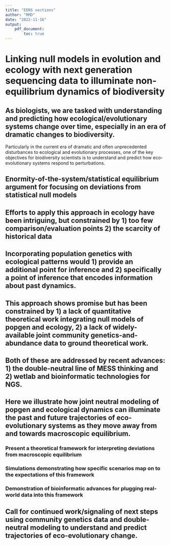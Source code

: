 ```yaml
---
title: "EENS sections"
author: "RMD"
date: "2022-11-16"
output: 
    pdf_document:
        toc: true
---
```


<!-- The topic sentences in the outline could make for a reasonable abstract/introduction. Using them here as scaffolding for individual sections, then will re-synthesize at the end. --> 

# Linking null models in evolution and ecology with next generation sequencing data to illuminate non-equilibrium dynamics of biodiversity

<!-- @isaac, andy is NGS vs high-throughput more inclusive? --> 



\newpage

##	As biologists, we are tasked with understanding and predicting how ecological/evolutionary systems change over time, especially in an era of dramatic changes to biodiversity.

<!-- The consequences of non-equilibrium dynamics for biodiversity are not well understood and the need to understand them is critical with anthropogenic pressures forcing biodiversity into states of rapid transition (Blonder et al., 2015). Non-equilibrial processes could profoundly inform conservation in ways only just beginning to be explored (Wallington et al., 2005).-->

Particularly in the current era of dramatic and often unprecedented disturbances to ecological and evolutionary processes, one of the key objectives for biodiversity scientists is to understand and predict how eco-evolutionary systems respond to perturbations. <!-- revisit this after the rest is done because there are many directions this para. can go and it just needs to plug in to *this* ms -->


\newpage

##	Enormity-of-the-system/statistical equilibrium argument for focusing on deviations from statistical null models


\newpage

##	Efforts to apply this approach in ecology have been intriguing, but constrained by 1) too few comparison/evaluation points 2) the scarcity of historical data 
\newpage

##	Incorporating population genetics with ecological patterns would 1) provide an additional point for inference and 2) specifically a point of inference that encodes information about past dynamics.
\newpage

##	This approach shows promise but has been constrained by 1) a lack of quantitative theoretical work integrating null models of popgen and ecology, 2) a lack of widely-available joint community genetics-and-abundance data to ground theoretical work. 
\newpage

##	Both of these are addressed by recent advances: 1) the double-neutral line of MESS thinking and 2) wetlab and bioinformatic technologies for NGS. 
\newpage

##	Here we illustrate how joint neutral modeling of popgen and ecological dynamics can illuminate the past and future trajectories of eco-evolutionary systems as they move away from and towards macroscopic equilibrium. 
\newpage

###	Present a theoretical framework for interpreting deviations from macroscopic equilibrium 
\newpage

###	Simulations demonstrating how specific scenarios map on to the expectations of this framework
\newpage

###	Demonstration of bioinformatic advances for plugging real-world data into this framework
\newpage

##	Call for continued work/signaling of next steps using community genetics data and double-neutral modeling to understand and predict trajectories of eco-evolutionary change.
